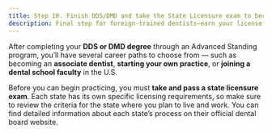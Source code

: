 ```yaml
---
title: Step 10. Finish DDS/DMD and take the State Licensure exam to become a Dentist in the U.S
description: Final step for foreign-trained dentists—earn your license to practice in the U.S. after completing the DDS/DMD program
---
```


After completing your **DDS or DMD degree** through an Advanced Standing
program, you’ll have several career paths to choose from — such as becoming an
**associate dentist**, **starting your own practice**, or **joining a dental
school faculty** in the U.S.

Before you can begin practicing, you must **take and pass a state licensure
exam**. Each state has its own specific licensing requirements, so make sure to
review the criteria for the state where you plan to live and work. You can find
detailed information about each state’s process on their official dental board
website.
